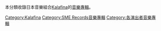 本分類收錄日本音樂組合[[Kalafina|Kalafina]]的[[音樂專輯|音樂專輯]]。

[[Category:Kalafina|Category:Kalafina]]
[[Category:SME_Records音樂專輯|Category:SME Records音樂專輯]]
[[Category:各演出者音樂專輯|Category:各演出者音樂專輯]]